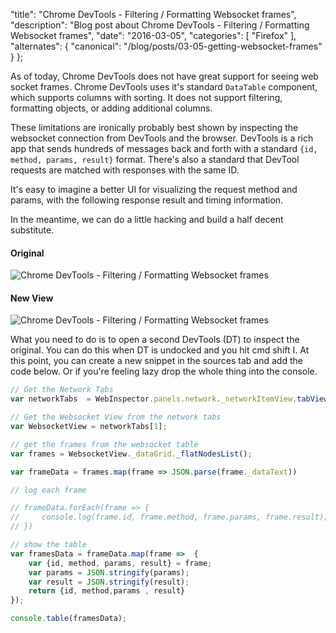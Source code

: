 
  "title": "Chrome DevTools - Filtering / Formatting Websocket frames",
  "description": "Blog post about Chrome DevTools - Filtering / Formatting Websocket frames",
  "date": "2016-03-05",
  "categories": [
    "Firefox"
  ],
  "alternates": {
    "canonical": "/blog/posts/03-05-getting-websocket-frames"
  }
};

As of today, Chrome DevTools does not have great support for seeing web socket frames. Chrome DevTools uses it's standard `DataTable` component, which supports columns with sorting. It does not support filtering, formatting objects, or adding additional columns.

These limitations are ironically probably best shown by inspecting the websocket connection from DevTools and the browser. DevTools is a rich app that sends hundreds of messages back and forth with a standard `{id, method, params, result}` format. There's also a standard that DevTool requests are matched with responses with the same ID.

It's easy to imagine a better UI for visualizing the request method and params, with the following response result and timing information.

In the meantime, we can do a little hacking and build a half decent substitute.

#### Original

<Image src={Websockets1} alt="Chrome DevTools - Filtering / Formatting Websocket frames" />

#### New View

<Image src={Websockets2} alt="Chrome DevTools - Filtering / Formatting Websocket frames" />


What you need to do is to open a second DevTools (DT) to inspect the original. You can do this when DT is undocked and you hit cmd shift I. At this point, you can create a new snippet in the sources tab and add the code below. Or if you're feeling lazy drop the whole thing into the console.

```js
// Get the Network Tabs
var networkTabs  = WebInspector.panels.network._networkItemView.tabViews();

// Get the Websocket View from the network tabs
var WebsocketView = networkTabs[1];

// get the frames from the websocket table
var frames = WebsocketView._dataGrid._flatNodesList();

var frameData = frames.map(frame => JSON.parse(frame._dataText))

// log each frame

// frameData.forEach(frame => {
//     console.log(frame.id, frame.method, frame.params, frame.result);
// })

// show the table
var framesData = frameData.map(frame =>  {
    var {id, method, params, result} = frame;
    var params = JSON.stringify(params);
    var result = JSON.stringify(result);
    return {id, method,params , result}
});

console.table(framesData);
```